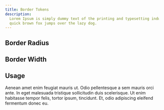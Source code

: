 ```yaml
---
title: Border Tokens
description:
  Lorem Ipsum is simply dummy text of the printing and typesetting industry. The
  quick brown fox jumps over the lazy dog.
---
```


## Border Radius

<BorderTokens category="borderRadius" />

## Border Width

<BorderTokens category="borderWidth" />

## Usage

Aenean amet enim feugiat mauris ut. Odio pellentesque a sem mauris orci ante. In
eget malesuada tristique sollicitudin duis scelerisque. Ut enim habitasse tempor
felis, tortor ipsum, tincidunt. Et, odio adipiscing eleifend fermentum donec eu.
